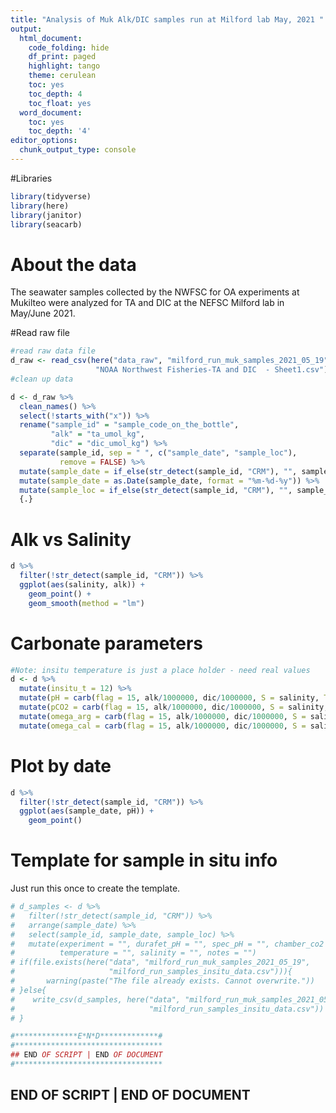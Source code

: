 ```yaml
---
title: "Analysis of Muk Alk/DIC samples run at Milford lab May, 2021 "
output:
  html_document:
    code_folding: hide
    df_print: paged
    highlight: tango
    theme: cerulean
    toc: yes
    toc_depth: 4
    toc_float: yes
  word_document:
    toc: yes
    toc_depth: '4'
editor_options:
  chunk_output_type: console
---
```

#Libraries
```r
library(tidyverse)
library(here)
library(janitor)
library(seacarb)
```
# About the data
The seawater samples collected by the NWFSC for OA experiments at Mukilteo were analyzed for TA and DIC at the NEFSC Milford lab in May/June 2021. 

#Read raw file
```r
#read raw data file
d_raw <- read_csv(here("data_raw", "milford_run_muk_samples_2021_05_19",
                   "NOAA Northwest Fisheries-TA and DIC  - Sheet1.csv"))
#clean up data

d <- d_raw %>%
  clean_names() %>%
  select(!starts_with("x")) %>%
  rename("sample_id" = "sample_code_on_the_bottle",
         "alk" = "ta_umol_kg",
         "dic" = "dic_umol_kg") %>%
  separate(sample_id, sep = " ", c("sample_date", "sample_loc"),
           remove = FALSE) %>%
  mutate(sample_date = if_else(str_detect(sample_id, "CRM"), "", sample_date)) %>%
  mutate(sample_date = as.Date(sample_date, format = "%m-%d-%y")) %>%
  mutate(sample_loc = if_else(str_detect(sample_id, "CRM"), "", sample_loc)) %>%
  {.}
```
# Alk vs Salinity
```r
d %>%
  filter(!str_detect(sample_id, "CRM")) %>%
  ggplot(aes(salinity, alk)) +
    geom_point() +
    geom_smooth(method = "lm")
```
# Carbonate parameters
```r
#Note: insitu temperature is just a place holder - need real values
d <- d %>%
  mutate(insitu_t = 12) %>%
  mutate(pH = carb(flag = 15, alk/1000000, dic/1000000, S = salinity, T = insitu_t)$pH) %>%
  mutate(pCO2 = carb(flag = 15, alk/1000000, dic/1000000, S = salinity, T = insitu_t)$pCO2) %>%
  mutate(omega_arg = carb(flag = 15, alk/1000000, dic/1000000, S = salinity, T = insitu_t)$OmegaAragonite) %>%
  mutate(omega_cal = carb(flag = 15, alk/1000000, dic/1000000, S = salinity, T = insitu_t)$OmegaCalcite)
```
# Plot by date
```r
d %>%
  filter(!str_detect(sample_id, "CRM")) %>%
  ggplot(aes(sample_date, pH)) +
    geom_point() 
```
# Template for sample in situ info
Just run this once to create the template.
```r
# d_samples <- d %>%
#   filter(!str_detect(sample_id, "CRM")) %>%
#   arrange(sample_date) %>%
#   select(sample_id, sample_date, sample_loc) %>%
#   mutate(experiment = "", durafet_pH = "", spec_pH = "", chamber_co2 = "",
#          temperature = "", salinity = "", notes = "")
# if(file.exists(here("data", "milford_run_muk_samples_2021_05_19", 
#                     "milford_run_samples_insitu_data.csv"))){
#       warning(paste("The file already exists. Cannot overwrite."))
# }else{
#    write_csv(d_samples, here("data", "milford_run_muk_samples_2021_05_19", 
#                              "milford_run_samples_insitu_data.csv"))
# }
```



```r
#**************E*N*D*************# 
#*********************************
## END OF SCRIPT | END OF DOCUMENT 
#*********************************
```


## END OF SCRIPT | END OF DOCUMENT








